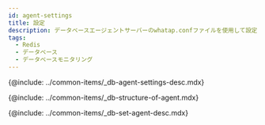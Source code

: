 ```yaml
---
id: agent-settings
title: 設定
description: データベースエージェントサーバーのwhatap.confファイルを使用して設定できるオプションについて説明します。
tags:
  - Redis
  - データベース
  - データベースモニタリング
---
```



{@include: ../common-items/_db-agent-settings-desc.mdx}

<!-- 에이전트 구성 -->

{@include: ../common-items/_db-structure-of-agent.mdx}

<!-- 에이전트 설정 -->

{@include: ../common-items/_db-set-agent-desc.mdx}

<DocCardList/>
